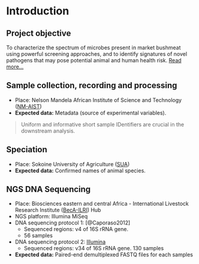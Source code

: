 # Introduction
<!-- > Add something here... -->

## Project objective
To characterize the spectrum of microbes present in market bushmeat using powerful screening approaches, and to identify signatures of novel pathogens that may pose potential animal and human health risk.
[Read more...](https://www.bushmeatbiosecurityresearch.org/objectives)

## Sample collection, recording and processing
* Place: Nelson Mandela African Institute of Science and Technology ([NM-AIST](http://www.nm-aist.ac.tz/))
* **Expected data:** Metadata (source of experimental variables).

>Uniform and informative short sample IDentifiers are crucial in the downstream analysis.

## Speciation    
* Place: Sokoine University of Agriculture  ([SUA](http://www.suanet.ac.tz/))
* **Expected data:** Confirmed names of animal species.

## NGS DNA Sequencing
* Place: Biosciences eastern and central Africa - International Livestock Research Institute ([BecA-ILRI](http://hub.africabiosciences.org/)) Hub
* NGS platform: Illumina MiSeq
* DNA sequencing protocol 1: [@Caporaso2012]
  * Sequenced regions: v4 of 16S rRNA gene.
  * 56 samples

* DNA sequencing protocol 2: [Illumina](https://www.illumina.com/content/dam/illumina-support/documents/documentation/chemistry_documentation/16s/16s-metagenomic-library-prep-guide-15044223-b.pdf) 
  * Sequenced regions: v34 of 16S rRNA gene.
  130 samples
* **Expected data:** Paired-end demultiplexed FASTQ files for each samples


